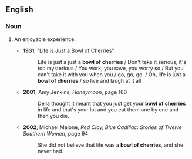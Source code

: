 ==English==

===Noun===
{{en-noun|head=[[bowl]] [[of]] [[cherries]]|pl=bowls of cherries}}

# {{idiomatic}} An enjoyable experience.
#* '''1931''', "Life is Just a Bowl of Cherries"
#*: Life is just a just a '''bowl of cherries''' / Don't take it serious, it's too mysterious / You work, you save, you worry so / But you can't take it with you when you / go, go, go. / Oh, life is just a '''bowl of cherries''' / so live and laugh at it all. 
#* '''2001''', Amy Jenkins, ''Honeymoon'', page 160
#*: Della thought it meant that you just get your '''bowl of cherries''' in life and that's your lot and you eat them one by one and then you die.
#* '''2002''', Michael Malone, ''Red Clay, Blue Cadillac: Stories of Twelve Southern Women'', page 94
#*: She did not believe that life was a '''bowl of cherries''', and she never had.